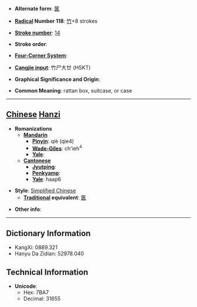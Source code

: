 * '''Alternate form''': [[篋]]

* '''[[Wiktionary:Chinese radical index| Radical]] Number 118''': [[Wiktionary:Chinese radical index 竹|竹]]+8 strokes

* '''[[Wiktionary:Chinese total strokes index|Stroke number]]''': [[Wiktionary:Chinese total strokes index 14|14]]

* '''Stroke order''': 

* '''[[Wiktionary:Chinese four corner index|Four-Corner System]]''': 

* '''[[Wiktionary:Chinese Cangjie index|Cangjie input]]''': 竹尸大廿 (HSKT)

* '''Graphical Significance and Origin''': 

* '''Common Meaning''': rattan box, suitcase, or case

----

== [[Chinese]] [[Hanzi]] ==

* '''Romanizations'''
** '''[[Mandarin]]'''
*** '''[[Pinyin]]''': qiè (qie4)
*** '''[[Wade-Giles]]''': ch'ieh<sup>4</sup>
*** '''[[Yale]]''': 
** '''[[Cantonese]]'''
*** '''[[Jyutping]]''':
*** '''[[Penkyamp]]''': 
*** '''[[Yale]]''': haap6

* '''Style''': [[Simplified Chinese]] 
** '''[[Traditional Chinese|Traditional]] equivalent''': [[篋]]

* '''Other info''': 

----

== Dictionary Information ==

* KangXi: 0889.321
* Hanyu Da Zidian: 52978.040

== Technical Information ==

* '''Unicode''':
** Hex: 7BA7
** Decimal: 31655
